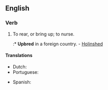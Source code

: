 ==English==

===Verb===
{{en-verb|upbreeds|upbreeding|upbred|upbred}}

# {{label|en|transitive}} To rear, or bring up; to nurse.
#:* '''Upbred''' in a foreign country. - [[w:Raphael Holinshed|Holinshed]]

====Translations====
{{trans-top|to rear, or bring up; to nurse}}
* Dutch: {{t+|nl|opvoeden}}
* Portuguese: {{t+|pt|criar}}
{{trans-mid}}
* Spanish: {{t+|es|criar}}
{{trans-bottom}}